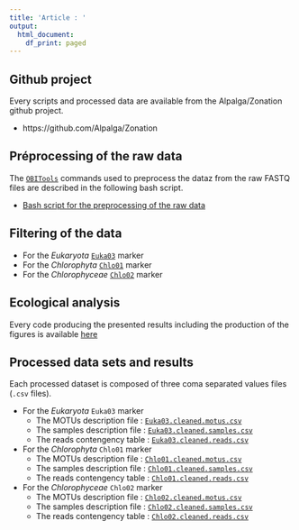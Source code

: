 ```yaml
---
title: 'Article : '
output:
  html_document:
    df_print: paged
---
```




## Github project

Every scripts and processed data are available from the Alpalga/Zonation github project.

  - https://github.com/Alpalga/Zonation
  
## Préprocessing of the raw data

The [`OBITools`](http://metabarcoding.org/obitools) commands used to preprocess
the dataz from the raw FASTQ files are described in the following bash script.

- [Bash script for the preprocessing of the raw data](obitools_preprocessing.sh) 

## Filtering of the data

- For the *Eukaryota* [`Euka03`](filtering_euka03.html) marker
- For the *Chlorophyta* [`Chlo01`](filtering_chlo01.html) marker
- For the *Chlorophyceae* [`Chlo02`](filtering_chlo02.html) marker

## Ecological analysis

Every code producing the presented results including the production
of the figures is available [here](alpin_algeaes.html)

## Processed data sets and results

Each processed dataset is composed of three coma separated values files (`.csv` files).

- For the *Eukaryota* `Euka03` marker
    + The MOTUs description file : [`Euka03.cleaned.motus.csv`](cleaned_datasets/Euka03.cleaned.motus.csv)
    + The samples description file : [`Euka03.cleaned.samples.csv`](cleaned_datasets/Euka03.cleaned.samples.csv)
    + The reads contengency table : [`Euka03.cleaned.reads.csv`](cleaned_datasets/Euka03.cleaned.reads.csv)
- For the *Chlorophyta* `Chlo01` marker
    + The MOTUs description file : [`Chlo01.cleaned.motus.csv`](cleaned_datasets/Chlo01.cleaned.motus.csv)
    + The samples description file : [`Chlo01.cleaned.samples.csv`](cleaned_datasets/Chlo01.cleaned.samples.csv)
    + The reads contengency table : [`Chlo01.cleaned.reads.csv`](cleaned_datasets/Chlo01.cleaned.reads.csv)
- For the *Chlorophyceae* `Chlo02` marker
    + The MOTUs description file : [`Chlo02.cleaned.motus.csv`](cleaned_datasets/Chlo02.cleaned.motus.csv)
    + The samples description file : [`Chlo02.cleaned.samples.csv`](cleaned_datasets/Chlo02.cleaned.samples.csv)
    + The reads contengency table : [`Chlo02.cleaned.reads.csv`](cleaned_datasets/Chlo02.cleaned.reads.csv)




